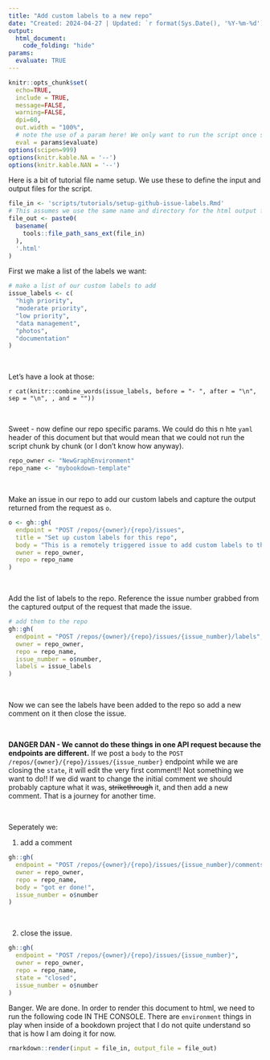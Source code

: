 ```yaml
---
title: "Add custom labels to a new repo"
date: "Created: 2024-04-27 | Updated: `r format(Sys.Date(), '%Y-%m-%d')`"
output: 
  html_document:
    code_folding: "hide"
params:
  evaluate: TRUE
---
```


```r
knitr::opts_chunk$set(
  echo=TRUE, 
  include = TRUE,
  message=FALSE, 
  warning=FALSE, 
  dpi=60, 
  out.width = "100%", 
  # note the use of a param here! We only want to run the script once so we will turn this off after we do that.
  eval = params$evaluate)
options(scipen=999)
options(knitr.kable.NA = '--')
options(knitr.kable.NAN = '--')
```

Here is a bit of tutorial file name setup. We use these to define the input and output files for the script.
```r
file_in <- 'scripts/tutorials/setup-github-issue-labels.Rmd'
# This assumes we use the same name and directory for the html output file as the Rmd input file
file_out <- paste0(
  basename(
    tools::file_path_sans_ext(file_in)
  ), 
  '.html'
)
```


First we make a list of the labels we want:

```r
# make a list of our custom labels to add
issue_labels <- c(
  "high priority",
  "moderate priority",
  "low priority",
  "data management",
  "photos",
  "documentation"
)
```


<br>

Let's have a look at those:

`r cat(knitr::combine_words(issue_labels, before = "- ", after = "\n", sep = "\n", , and = ""))`

<br>


Sweet - now define our repo specific params. We could do this n hte `yaml` header of this document but
that would mean that we could not run the script chunk by chunk (or I don't know how anyway).
```r
repo_owner <- "NewGraphEnvironment"
repo_name <- "mybookdown-template"

```

<br>

Make an issue in our repo to add our custom labels and capture the output returned from the request as `o`.
```r
o <- gh::gh(
  endpoint = "POST /repos/{owner}/{repo}/issues",
  title = "Set up custom labels for this repo",
  body = "This is a remotely triggered issue to add custom labels to this repo.",
  owner = repo_owner,
  repo = repo_name
)

```

<br>


Add the list of labels to the repo. Reference the issue number grabbed from the captured output of the request
that made the issue.
```r
# add them to the repo
gh::gh(
  endpoint = "POST /repos/{owner}/{repo}/issues/{issue_number}/labels",
  owner = repo_owner,
  repo = repo_name,
  issue_number = o$number,
  labels = issue_labels
)

```

<br>

Now we can see the labels have been added to the repo so add a new comment on it then close the issue.

<br>

**DANGER DAN - We cannot do these things in one API request because the endpoints are different.** If we post a
`body` to the `POST /repos/{owner}/{repo}/issues/{issue_number}` endpoint while we are closing the `state`, 
it will edit the very first comment!! Not something we want to do!!  If we did want to
change the initial comment we should probably capture what it was, ~~strikethrough~~ it, and then add a new comment. That is a journey for another time.

<br>

Seperately we:

  1. add a comment



```r
gh::gh(
  endpoint = "POST /repos/{owner}/{repo}/issues/{issue_number}/comments",
  owner = repo_owner,
  repo = repo_name,
  body = "got er done!",
  issue_number = o$number
)
```

<br>

  2. close the issue.
```r
gh::gh(
  endpoint = "POST /repos/{owner}/{repo}/issues/{issue_number}",
  owner = repo_owner,
  repo = repo_name,
  state = "closed",
  issue_number = o$number
)
```

Banger. We are done.  In order to render this document to html, we need to run the following code IN THE CONSOLE.  There are `environment` things in play when inside of a bookdown project that I do not 
quite understand so that is how I am doing it for now.

```r
rmarkdown::render(input = file_in, output_file = file_out)
```

